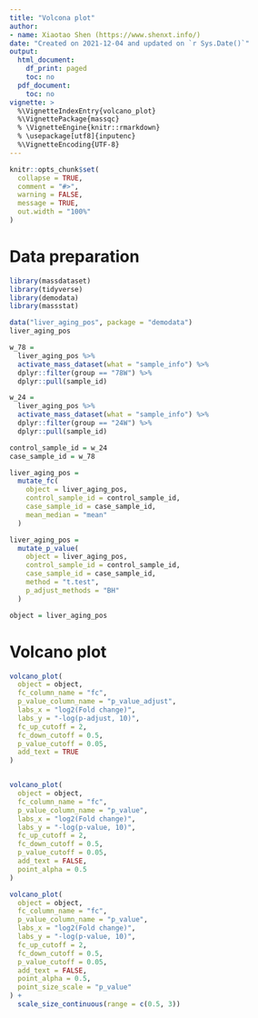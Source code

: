 ```yaml
---
title: "Volcona plot"
author:
- name: Xiaotao Shen (https://www.shenxt.info/)
date: "Created on 2021-12-04 and updated on `r Sys.Date()`"
output:
  html_document:
    df_print: paged
    toc: no
  pdf_document:
    toc: no
vignette: >
  %\VignetteIndexEntry{volcano_plot}
  %\VignettePackage{massqc}
  % \VignetteEngine{knitr::rmarkdown}
  % \usepackage[utf8]{inputenc}
  %\VignetteEncoding{UTF-8}
---
```


```r
knitr::opts_chunk$set(
  collapse = TRUE,
  comment = "#>",
  warning = FALSE,
  message = TRUE,
  out.width = "100%"
)
```

# **Data preparation**

```r
library(massdataset)
library(tidyverse)
library(demodata)
library(massstat)

data("liver_aging_pos", package = "demodata")
liver_aging_pos

w_78 =
  liver_aging_pos %>%
  activate_mass_dataset(what = "sample_info") %>%
  dplyr::filter(group == "78W") %>%
  dplyr::pull(sample_id)

w_24 =
  liver_aging_pos %>%
  activate_mass_dataset(what = "sample_info") %>%
  dplyr::filter(group == "24W") %>%
  dplyr::pull(sample_id)

control_sample_id = w_24
case_sample_id = w_78

liver_aging_pos =
  mutate_fc(
    object = liver_aging_pos,
    control_sample_id = control_sample_id,
    case_sample_id = case_sample_id,
    mean_median = "mean"
  )

liver_aging_pos =
  mutate_p_value(
    object = liver_aging_pos,
    control_sample_id = control_sample_id,
    case_sample_id = case_sample_id,
    method = "t.test",
    p_adjust_methods = "BH"
  )

object = liver_aging_pos
```

# **Volcano plot**

```r
volcano_plot(
  object = object,
  fc_column_name = "fc",
  p_value_column_name = "p_value_adjust",
  labs_x = "log2(Fold change)",
  labs_y = "-log(p-adjust, 10)",
  fc_up_cutoff = 2,
  fc_down_cutoff = 0.5,
  p_value_cutoff = 0.05,
  add_text = TRUE
)


volcano_plot(
  object = object,
  fc_column_name = "fc",
  p_value_column_name = "p_value",
  labs_x = "log2(Fold change)",
  labs_y = "-log(p-value, 10)",
  fc_up_cutoff = 2,
  fc_down_cutoff = 0.5,
  p_value_cutoff = 0.05,
  add_text = FALSE,
  point_alpha = 0.5
)

volcano_plot(
  object = object,
  fc_column_name = "fc",
  p_value_column_name = "p_value",
  labs_x = "log2(Fold change)",
  labs_y = "-log(p-value, 10)",
  fc_up_cutoff = 2,
  fc_down_cutoff = 0.5,
  p_value_cutoff = 0.05,
  add_text = FALSE,
  point_alpha = 0.5,
  point_size_scale = "p_value"
) +
  scale_size_continuous(range = c(0.5, 3))

```


